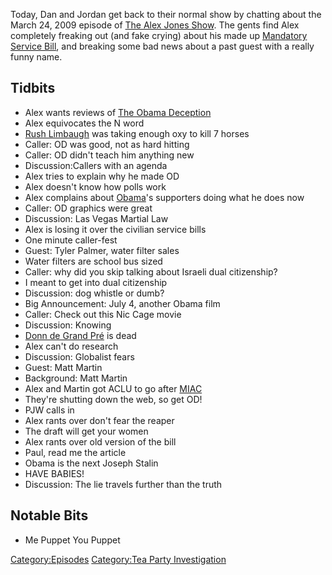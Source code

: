 {{DEFAULTSORT:
    #_EPISODE_0231:March 24, 2009
}}{{Episode
    | title           = March 24, 2009
    | caption         = Listen to this episode on [https://knowledgefight.libsyn.com/knowledge-fight-march-24-2009 Libsyn] [https://open.spotify.com/episode/5VyZkRJgKHHX2kwQ1M07Jy Spotify], Read the [[Transcript/231: March 24, 2009|Unofficial Transcript]]
    | episodeNumber   = 231
    | length          = 01:16:42
    | airDate         = November 26, 2018
    | coverageDate    = March 24, 2009
    | episodeType     = [[:Category:Tea Party Investigation|Tea Party Investigation]]
    | appearance      = [[Rush Limbaugh]], [[Tyler Palmer]], [[Donn de Grand Pré]], [[Matt Martin]], [[Paul Joseph Watson]]
    | previousEpisode = [[230E: Obama Deception, Part 5]]
    | nextEpisode     = [[232: Reverend Manning]]
}}

{{Stub}}

Today, Dan and Jordan get back to their normal show by chatting about the March 24, 2009 episode of [[The Alex Jones Show]]. The gents find Alex completely freaking out (and fake crying) about his made up [["Mandatory Service Bill"|Mandatory Service Bill]], and breaking some bad news about a past guest with a really funny name.

==Tidbits==

*Alex wants reviews of [[The Obama Deception]]
*Alex equivocates the N word
*[[Rush Limbaugh]] was taking enough oxy to kill 7 horses
*Caller: OD was good, not as hard hitting
*Caller: OD didn't teach him anything new
*Discussion:Callers with an agenda
*Alex tries to explain why he made OD
*Alex doesn't know how polls work
*Alex complains about [[Barack Obama|Obama]]'s supporters doing what he does now
*Caller: OD graphics were great
*Discussion: Las Vegas Martial Law
*Alex is losing it over the civilian service bills
*One minute caller-fest
*Guest: Tyler Palmer, water filter sales
*Water filters are school bus sized
*Caller: why did you skip talking about Israeli dual citizenship?
*I meant to get into dual citizenship
*Discussion: dog whistle or dumb?
*Big Announcement: July 4, another Obama film
*Caller: Check out this Nic Cage movie
*Discussion: Knowing
*[[Donn de Grand Pré]] is dead
*Alex can't do research
*Discussion: Globalist fears
*Guest: Matt Martin
*Background: Matt Martin
*Alex and Martin got ACLU to go after [[MIAC Report|MIAC]]
*They're shutting down the web, so get OD!
*PJW calls in
*Alex rants over don't fear the reaper
*The draft will get your women
*Alex rants over old version of the bill
*Paul, read me the article
*Obama is the next Joseph Stalin
*HAVE BABIES!
*Discussion: The lie travels further than the truth

==Notable Bits==

*Me Puppet You Puppet

[[Category:Episodes]]
[[Category:Tea Party Investigation]]
